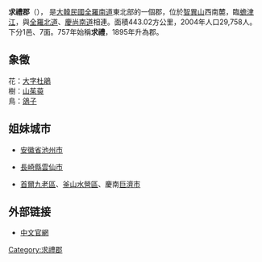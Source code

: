 {{Infobox settlement
| name                    = 求禮郡
| settlement_type         = [[韩国行政区划|郡]]
| translit_lang1          = [[韓語|韓語]]
| translit_lang1_type1    = [[諺文|諺文]]
| translit_lang1_info1    = 구례군
| translit_lang1_type2    = [[朝鮮漢字|漢字]]
| translit_lang1_info2    = 求禮郡
| translit_lang1_type3    = {{nowrap|[[文化观光部2000年式|文化观光部2000年式]]}}
| translit_lang1_info3    = Gurye-gun
| translit_lang1_type4    = {{nowrap|[[馬科恩-賴肖爾表記法|馬科恩-賴肖爾表記法]]}}
| translit_lang1_info4    = Kurye-gun
| image_skyline           = Dangsan-namu-suhan-village-korea PML9647.jpg
| image_caption           = 求禮郡內的「聖樹」
| image_flag              = Flag of Gurye.svg
| image_map               = South Jeolla-Gurye.svg
| map_caption             = 求禮郡在韓國及全羅南道的位置
| subdivision_type        = 國家
| subdivision_name        = {{ROK}}
| subdivision_type1       = [[朝鮮地區|地區]]
| subdivision_name1       = [[湖南地方|湖南地方]]
| subdivision_type2       = 省份
| subdivision_name2       = [[全羅南道|全羅南道]]
| parts_type              = 行政區劃
| parts                   = 1邑、7[[面_(行政區劃)|面]]
| area_total_km2          = 443.2
| population_total        = 62,762
| population_density_km2  = auto
| population_as_of        = 2021年
| population_blank1_title = 方言
| population_blank1       = {{link-en|全羅方言|Jeolla dialect}}
| governing_body          = 求禮郡政府
| leader_title            = 郡守
| leader_name			  = {{link-ko|金舜鎬|김순호}}
| leader_party            = {{MPK}}
| leader_title1           = 國會議員
| leader_name1            = [[徐東榕|徐東榕]] （{{MPK}}）
| blank_name              = 郡樹
| blank_info              = [[山茱萸|山茱萸]]
| blank1_name             = 郡花
| blank1_info             = [[大字杜鵑|大字杜鵑]]
| blank2_name             = 郡鳥
| blank2_info             = [[金背鳩|金背鳩]]
| blank3_name             = 吉祥物
| blank3_info             = [[亞洲黑熊|亞洲黑熊]]
}}
'''求禮郡'''（{{kor|諺=구례군|漢=求禮郡|羅=Gurye gun|f=y}}）， 是[[大韓民國|大韓民國]][[全羅南道|全羅南道]]東北部的一個郡，位於[[智異山|智異山]]西南麓，臨[[蟾津江|蟾津江]]，與[[全羅北道|全羅北道]]、[[慶尚南道|慶尚南道]]相連。面積443.02方公里，2004年人口29,758人。下分1邑、7面。757年始稱'''求禮'''，1895年升為郡。

== 象徵 ==
花：[[大字杜鵑|大字杜鵑]]<br>
樹：[[山茱萸|山茱萸]]<br>
鳥：[[鴿子|鴿子]]

== 姐妹城市 ==
* {{PRC}}[[安徽省|安徽省]][[池州市|池州市]]
* {{JAP}}[[長崎縣|長崎縣]][[雲仙市|雲仙市]]
* {{ROK}}[[首爾|首爾]][[九老區|九老區]]、[[釜山|釜山]][[水營區|水營區]]、慶南[[巨濟市|巨濟市]]
== 外部链接 ==
* [http://chinese.gurye.go.kr/chinese/main_page/main_page.html 中文官網]{{dead link|date=2018年3月 |bot=InternetArchiveBot |fix-attempted=yes }}

{{全羅南道行政區劃}}

{{DEFAULTSORT:Gurye-gun}}
[[Category:求禮郡|Category:求禮郡]]